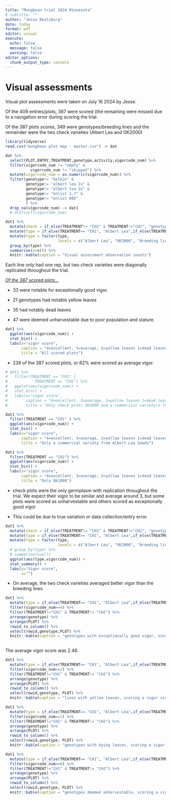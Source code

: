 ```yaml
---
title: "Mungbean trial 2024 Minnesota"
# subtitle: ""
author: "Jesse Bealsburg"
date: today
format: pdf
editor: visual
execute:
  echo: false
  message: false
  warning: false
editor_options: 
  chunk_output_type: console
---
```


# Visual assessments

Visual plot assessments were taken on July 16 2024 by Jesse.

Of the 409 entries/plots, 387 were scored (the remaining were missed due to a navigation error during scoring the trial.

Of the 387 plots scores, 349 were genotypes/breeding lines and the remainder were the two check varieties (Albert Lea and OK2000)

```r
library(tidyverse)
read.csv("mungbean plot map - master.csv") -> dat

dat %>% 
  select(PLOT,ENTRY,TREATMENT,genotype,activity,vigorcode_num) %>% 
  filter(vigorcode_num != "empty" &
           vigorcode_num != "skipped") %>% 
  mutate(vigorcode_num = as.numeric(vigorcode_num)) %>% 
  filter(genotype!= "belkin" &
         genotype!= "albert lea 2x" &
         genotype!= "albert lea 3x" &
         genotype!= "enlist 1.7" &
         genotype!= "enlist 005"
         ) %>% 
  drop_na(vigorcode_num) -> dat1
  # distinct(vigorcode_num)

dat1 %>% 
  mutate(check = if_else(TREATMENT!= "CH1" & TREATMENT!="CH2", "genotype","checks")) %>% 
  mutate(type = if_else(TREATMENT== "CH1", "Albert Lea",if_else(TREATMENT=="CH2", "OK2000", "Breeding lines"))) %>% 
  mutate(type = factor(type,
                       levels = c("Albert Lea", "OK2000", "Breeding lines"))) %>% 
  group_by(type) %>% 
  summarise(n=n()) %>% 
  knitr::kable(caption = "Visual assessment observation counts")
```

Each line only had one rep, but two check varieties were diagonally replicated throughout the trial.

[*Of the 387 scored plots...*]{.underline}

-   33 were notable for exceptionally good vigor.

-   21 genotypes had notable yellow leaves

-   35 had notably dead leaves

-   47 were deemed unharvestable due to poor population and stature.

\newpage

```r

dat1 %>% 
  ggplot(aes(vigorcode_num)) +
  stat_bin() +
  labs(x="vigor score",
       caption = "4=excellent, 3=average, 2=yellow leaves 1=dead leaves, 0=unharvestable",
       title = "All scored plots")
```

-   239 of the 387 scored plots, or 62% were scored as average vigor.

\newpage

```r
# dat1 %>% 
#   filter(TREATMENT == "CH1" | 
#            TREATMENT == "CH2") %>% 
#   ggplot(aes(vigorcode_num)) +
#   stat_bin() +
#   labs(x="vigor score",
#        caption = "4=excellent, 3=average, 2=yellow leaves 1=dead leaves, 0=unharvestable",
#        title = "Only check plots OK2000 and a commercial variety\n from Albert Lea Seeds")

dat1 %>% 
  filter(TREATMENT == "CH1" ) %>% 
  ggplot(aes(vigorcode_num)) +
  stat_bin() +
  labs(x="vigor score",
       caption = "4=excellent, 3=average, 2=yellow leaves 1=dead leaves, 0=unharvestable",
       title = "Only a commercial variety from Albert Lea Seeds")

dat1 %>% 
  filter(TREATMENT == "CH2") %>% 
  ggplot(aes(vigorcode_num)) +
  stat_bin() +
  labs(x="vigor score",
       caption = "4=excellent, 3=average, 2=yellow leaves 1=dead leaves, 0=unharvestable",
       title = "Only OK2000")
```

-   check plots were the only germplasm with replication throughout the trial. We expect their vigor to be similar and average around 3, but some plots were scored as unharvestable and others scored as exceptionally good vigor

-   This could be due to true variation or data collection/entry error.

\newpage

```r
dat1 %>% 
  mutate(check = if_else(TREATMENT!= "CH1" & TREATMENT!="CH2", "genotype","checks")) %>% 
  mutate(type = if_else(TREATMENT== "CH1", "Albert Lea",if_else(TREATMENT=="CH2", "OK2000", "Breeding lines"))) %>% 
  mutate(type = factor(type,
                       levels = c("Albert Lea", "OK2000", "Breeding lines"))) %>% 
  # group_by(type) %>% 
  # summarise(n=n())
  ggplot(aes(type,vigorcode_num)) +
  stat_summary() +
  labs(y="Vigor score",
       x="")

```

-   On average, the two check varieties averaged better vigor than the breeding lines

\newpage

```r
dat1 %>% 
  mutate(type = if_else(TREATMENT== "CH1", "Albert Lea",if_else(TREATMENT=="CH2", "OK2000", "Breeding line"))) %>% 
  filter(vigorcode_num==4) %>% 
  filter(TREATMENT!="CH1" & TREATMENT!= "CH2") %>% 
  arrange(genotype) %>% 
  arrange(PLOT) %>% 
  rowid_to_column() %>%  
  select(rowid,genotype,PLOT) %>% 
  knitr::kable(caption = "genotypes with exceptionally good vigor, scoring a vigor score of 4 on 16Jul2024")
  
```

The average vigor score was 2.46.

\newpage

```r
dat1 %>% 
  mutate(type = if_else(TREATMENT== "CH1", "Albert Lea",if_else(TREATMENT=="CH2", "OK2000", "Breeding line"))) %>% 
  filter(vigorcode_num==2) %>% 
  filter(TREATMENT!="CH1" & TREATMENT!= "CH2") %>% 
  arrange(genotype) %>% 
  arrange(PLOT) %>% 
  rowid_to_column() %>%  
  select(rowid,genotype, PLOT) %>%
  knitr::kable(caption = "lines with yellow leaves, scoring a vigor score of 2 on 16Jul2024")
```

\newpage

```r
dat1 %>% 
  mutate(type = if_else(TREATMENT== "CH1", "Albert Lea",if_else(TREATMENT=="CH2", "OK2000", "Breeding line"))) %>% 
  filter(vigorcode_num==1) %>% 
  filter(TREATMENT!="CH1" & TREATMENT!= "CH2") %>% 
  arrange(genotype) %>%
  arrange(PLOT) %>% 
  rowid_to_column() %>%  
  select(rowid,genotype, PLOT) %>%
  knitr::kable(caption = "genotypes with dying leaves, scoring a vigor score of 1 on 16Jul2024")
```

\newpage

```r
dat1 %>% 
  mutate(type = if_else(TREATMENT== "CH1", "Albert Lea",if_else(TREATMENT=="CH2", "OK2000", "Breeding line"))) %>% 
  filter(vigorcode_num==0) %>% 
  filter(TREATMENT!="CH1" & TREATMENT!= "CH2") %>% 
  arrange(genotype) %>% 
  arrange(PLOT) %>% 
  rowid_to_column() %>%  
  select(rowid,genotype, PLOT) %>%
  knitr::kable(caption = "genotypes deemed unharvestable, scoring a vigor score of 0  on 16Jul2024. This could be due to insufficient population in the stand")
```
